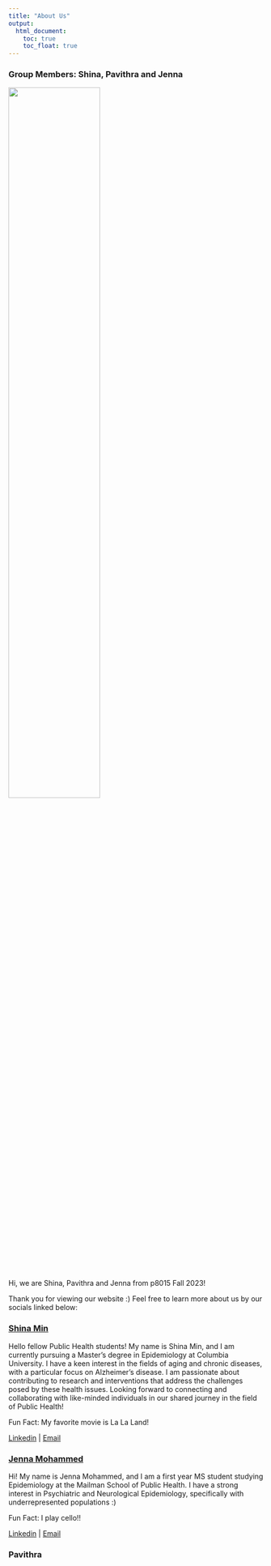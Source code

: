 ```yaml
---
title: "About Us"
output: 
  html_document:
    toc: true
    toc_float: true
---
```


### Group Members: Shina, Pavithra and Jenna

<img src="images/grouppic.jpeg" style="width:60%">


Hi, we are Shina, Pavithra and Jenna from p8015 Fall 2023!

Thank you for viewing our website :) Feel free to learn more about us by our socials linked below:

### [Shina Min](https://shinamin0218.github.io/)

Hello fellow Public Health students! My name is Shina Min, and I am currently pursuing a Master's degree in Epidemiology at Columbia University. I have a keen interest in the fields of aging and chronic diseases, with a particular focus on Alzheimer's disease. I am passionate about contributing to research and interventions that address the challenges posed by these health issues. Looking forward to connecting and collaborating with like-minded individuals in our shared journey in the field of Public Health!

Fun Fact: My favorite movie is La La Land!

[Linkedin](https://www.linkedin.com/in/shina-min-3b7b58113/) | [Email](sm5567@cumc.columbia.edu)

### [Jenna Mohammed](Jenna-Mohammed.github.io)

Hi! My name is Jenna Mohammed, and I am a first year MS student studying Epidemiology at the Mailman School of Public Health. I have a strong interest in Psychiatric and Neurological Epidemiology, specifically with underrepresented populations :)

Fun Fact: I play cello!!

[Linkedin](https://www.linkedin.com/in/jenna-mohammed-03601a1aa/) | [Email](jam2530@cumc.columbia.edu)


### Pavithra 


